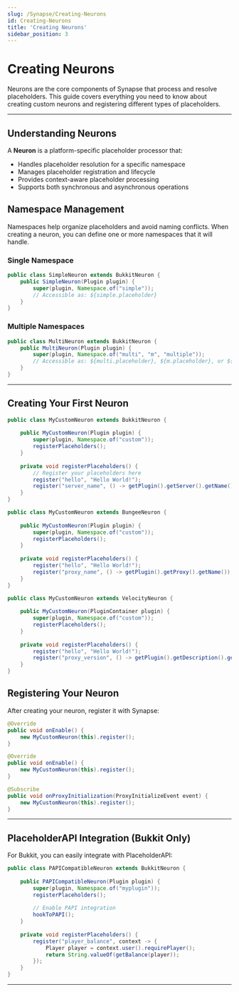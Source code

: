 ```yaml
---
slug: /Synapse/Creating-Neurons
id: Creating-Neurons
title: 'Creating Neurons'
sidebar_position: 3
---
```



# Creating Neurons

Neurons are the core components of Synapse that process and resolve placeholders. This guide covers everything you need to know about creating custom neurons and registering different types of placeholders.

---
## Understanding Neurons

A **Neuron** is a platform-specific placeholder processor that:
- Handles placeholder resolution for a specific namespace
- Manages placeholder registration and lifecycle
- Provides context-aware placeholder processing
- Supports both synchronous and asynchronous operations

## Namespace Management
Namespaces help organize placeholders and avoid naming conflicts. When creating a neuron, you can define one or more namespaces that it will handle.

### Single Namespace

```java
public class SimpleNeuron extends BukkitNeuron {
    public SimpleNeuron(Plugin plugin) {
        super(plugin, Namespace.of("simple"));
        // Accessible as: ${simple.placeholder}
    }
}
```

### Multiple Namespaces

```java
public class MultiNeuron extends BukkitNeuron {
    public MultiNeuron(Plugin plugin) {
        super(plugin, Namespace.of("multi", "m", "multiple"));
        // Accessible as: ${multi.placeholder}, ${m.placeholder}, or ${multiple.placeholder}
    }
}
```

---
## Creating Your First Neuron

<Tabs groupId="synapse-platforms">
  <TabItem value="bukkit" label="Bukkit/Paper">

```java
public class MyCustomNeuron extends BukkitNeuron {
    
    public MyCustomNeuron(Plugin plugin) {
        super(plugin, Namespace.of("custom"));
        registerPlaceholders();
    }
    
    private void registerPlaceholders() {
        // Register your placeholders here
        register("hello", "Hello World!");
        register("server_name", () -> getPlugin().getServer().getName());
    }
}
```

  </TabItem>
  <TabItem value="bungee" label="BungeeCord">

```java
public class MyCustomNeuron extends BungeeNeuron {
    
    public MyCustomNeuron(Plugin plugin) {
        super(plugin, Namespace.of("custom"));
        registerPlaceholders();
    }
    
    private void registerPlaceholders() {
        register("hello", "Hello World!");
        register("proxy_name", () -> getPlugin().getProxy().getName());
    }
}
```

  </TabItem>
  <TabItem value="velocity" label="Velocity">

```java
public class MyCustomNeuron extends VelocityNeuron {
    
    public MyCustomNeuron(PluginContainer plugin) {
        super(plugin, Namespace.of("custom"));
        registerPlaceholders();
    }
    
    private void registerPlaceholders() {
        register("hello", "Hello World!");
        register("proxy_version", () -> getPlugin().getDescription().getVersion());
    }
}
```

  </TabItem>
</Tabs>

## Registering Your Neuron

After creating your neuron, register it with Synapse:

<Tabs groupId="synapse-platforms">
  <TabItem value="bukkit" label="Bukkit/Paper">

```java
@Override
public void onEnable() {
    new MyCustomNeuron(this).register();
}
```

  </TabItem>
  <TabItem value="bungee" label="BungeeCord">

```java
@Override
public void onEnable() {
    new MyCustomNeuron(this).register();
}
```

  </TabItem>
  <TabItem value="velocity" label="Velocity">

```java
@Subscribe
public void onProxyInitialization(ProxyInitializeEvent event) {
    new MyCustomNeuron(this).register();
}
```

  </TabItem>
</Tabs>

---
## PlaceholderAPI Integration (Bukkit Only)

For Bukkit, you can easily integrate with PlaceholderAPI:

```java
public class PAPICompatibleNeuron extends BukkitNeuron {
    
    public PAPICompatibleNeuron(Plugin plugin) {
        super(plugin, Namespace.of("myplugin"));
        registerPlaceholders();
        
        // Enable PAPI integration
        hookToPAPI();
    }
    
    private void registerPlaceholders() {
        register("player_balance", context -> {
            Player player = context.user().requirePlayer();
            return String.valueOf(getBalance(player));
        });
    }
}
```

---